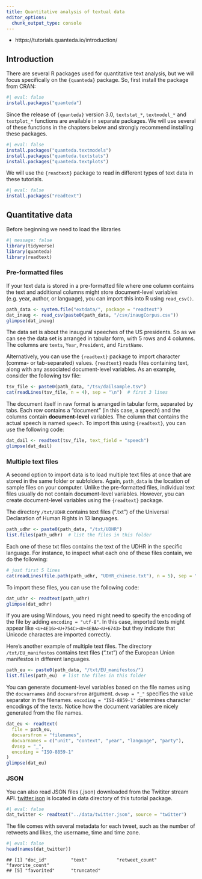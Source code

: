 ```yaml
---
title: Quantitative analysis of textual data
editor_options: 
  chunk_output_type: console
---
```


- https://tutorials.quanteda.io/introduction/


## Introduction

There are several R packages used for quantitative text analysis, but we will focus specifically on the `{quanteda}` package. So, first install the package from CRAN:

```r
#| eval: false
install.packages("quanteda")
```

Since the release of `{quanteda}` version 3.0, `textstat_*`, `textmodel_*` and `textplot_*` functions are available in separate packages. We will use several of these functions in the chapters below and strongly recommend installing these packages.


```r
#| eval: false
install.packages("quanteda.textmodels")
install.packages("quanteda.textstats")
install.packages("quanteda.textplots")
```

We will use the `{readtext}` package to read in different types of text data in these tutorials. 


```r
#| eval: false
install.packages("readtext")
```


## Quantitative data 

Before beginning we need to load the libraries

```r
#| message: false
library(tidyverse)
library(quanteda)
library(readtext)
```

### Pre-formatted files

If your text data is stored in a pre-formatted file where one column contains the text and additional columns might store document-level variables (e.g. year, author, or language), you can import this into R using `read_csv()`.

```r
path_data <- system.file("extdata/", package = "readtext")
dat_inaug <- read_csv(paste0(path_data, "/csv/inaugCorpus.csv"))
glimpse(dat_inaug)
```

The data set is about the inaugural speeches of the US presidents. So as we can see the data set is arranged in tabular form, with 5 rows and 4 columns. The columns are `texts`, `Year`, `President`, and `FirstName`. 

Alternatively, you can use the `{readtext}` package to import character (comma- or tab-separated) values. `{readtext}` reads files containing text, along with any associated document-level variables. As an example, consider the following tsv file:

```r
tsv_file <- paste0(path_data, "/tsv/dailsample.tsv")
cat(readLines(tsv_file, n = 4), sep = "\n")  # first 3 lines
```

The document itself in raw format is arranged in tabular form, separated by tabs. Each row contains a "document" (in this case, a speech) and the columns contain **document-level** variables. The column that contains the actual speech is named `speech`. To import this using `{readtext}`, you can use the following code:

```r
dat_dail <- readtext(tsv_file, text_field = "speech")
glimpse(dat_dail)
```

### Multiple text files

A second option to import data is to load multiple text files at once that are stored in the same folder or subfolders. Again, `path_data` is the location of sample files on your computer. Unlike the pre-formatted files, individual text files usually do not contain document-level variables. However, you can create document-level variables using the `{readtext}` package.

The directory `/txt/UDHR` contains text files (".txt") of the Universal Declaration of Human Rights in 13 languages. 

```r
path_udhr <- paste0(path_data, "/txt/UDHR")
list.files(path_udhr)  # list the files in this folder
```

Each one of these txt files contains the text of the UDHR in the specific language.
For instance, to inspect what each one of these files contain, we do the following:

```r
# just first 5 lines
cat(readLines(file.path(path_udhr, "UDHR_chinese.txt"), n = 5), sep = "\n")  
```

To import these files, you can use the following code:

```r
dat_udhr <- readtext(path_udhr)
glimpse(dat_udhr)
```

::: {.callout-note}
If you are using Windows, you need might need to specify the encoding of the file by adding `encoding = "utf-8"`. In this case, imported texts might appear like `<U+4E16><U+754C><U+4EBA><U+6743>` but they indicate that Unicode charactes are imported correctly.
:::

Here's another example of multiple text files. The directory `/txt/EU_manifestos` contains text files (".txt") of the European Union manifestos in different languages. 

```r
path_eu <- paste0(path_data, "/txt/EU_manifestos/")
list.files(path_eu)  # list the files in this folder
```

You can generate document-level variables based on the file names using the `docvarnames` and `docvarsfrom` argument. `dvsep = "_"` specifies the value separator in the filenames. `encoding = "ISO-8859-1"` determines character encodings of the texts. Notice how the document variables are nicely generated from the file names.

```r
dat_eu <- readtext(
  file = path_eu,
  docvarsfrom = "filenames", 
  docvarnames = c("unit", "context", "year", "language", "party"),
  dvsep = "_", 
  encoding = "ISO-8859-1"
)
glimpse(dat_eu)
```

### JSON

You can also read JSON files (.json) downloaded from the Twititer stream API. [twitter.json](https://raw.githubusercontent.com/quanteda/tutorials.quanteda.io/master/content/data/twitter.json) is located in data directory of this tutorial package.


```r
#| eval: false
dat_twitter <- readtext("../data/twitter.json", source = "twitter")
```

The file comes with several metadata for each tweet, such as the number of retweets and likes, the username, time and time zone. 


```r
#| eval: false
head(names(dat_twitter))
```

```
## [1] "doc_id"         "text"           "retweet_count"  "favorite_count"
## [5] "favorited"      "truncated"
```


